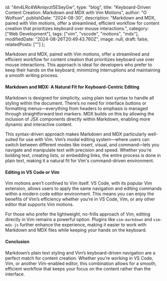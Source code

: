   id: "4m4LRc4WAniqvzt5ESeyGw",
  type: "blog",
  title: "Keyboard-Driven Content Creation: Markdown and MDX with Vim Motions",
  author: "O Wolfson",
  publishDate: "2024-08-30",
  description: "Markdown and MDX, paired with Vim motions, offer a streamlined, efficient workflow for content creation that prioritizes keyboard over mouse interactions.",
  category: ["Web Development"],
  tags: ["vim", "vscode", "motions", "mdx"],
  modifiedDate: "2024-08-26T20:49:43.760Z",
  image: null,
  draft: false,
  relatedPosts: [""]
};

Markdown and MDX, paired with Vim motions, offer a streamlined and efficient workflow for content creation that prioritizes keyboard use over mouse interactions. This approach is ideal for developers who prefer to keep their hands on the keyboard, minimizing interruptions and maintaining a smooth writing process.

#### Markdown and MDX: A Natural Fit for Keyboard-Centric Editing

Markdown is designed for simplicity, using plain text syntax to handle all styling within the document. There’s no need for interface buttons or formatting menus—everything from headers to emphasis is managed through straightforward text markers. MDX builds on this by allowing the inclusion of JSX components directly within Markdown, enabling more dynamic and interactive content.

This syntax-driven approach makes Markdown and MDX particularly well-suited for use with Vim. Vim’s modal editing system—where users can switch between different modes like insert, visual, and command—lets you navigate and manipulate text with precision and speed. Whether you’re bolding text, creating lists, or embedding links, the entire process is done in plain text, making it a natural fit for Vim's command-driven environment.

#### Editing in VS Code or Vim

Vim motions aren’t confined to Vim itself. VS Code, with its popular Vim extension, allows users to apply the same navigation and editing commands within a modern code editor environment. This means you can enjoy the benefits of Vim’s efficiency whether you’re in VS Code, Vim, or any other editor that supports Vim motions.

For those who prefer the lightweight, no-frills approach of Vim, editing directly in Vim remains a powerful option. Plugins like `vim-markdown` and `vim-mdx-js` further enhance the experience, making it easier to work with Markdown and MDX files while keeping your hands on the keyboard.

#### Conclusion

Markdown’s plain text styling and Vim’s keyboard-driven navigation are a perfect match for content creation. Whether you’re working in VS Code, Vim, or another Vim-enabled editor, this combination allows for a smooth, efficient workflow that keeps your focus on the content rather than the interface.